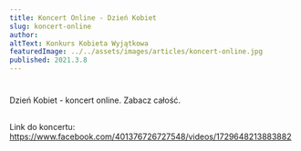 ```yaml
---
title: Koncert Online - Dzień Kobiet
slug: koncert-online
author:
altText: Konkurs Kobieta Wyjątkowa
featuredImage: ../../assets/images/articles/koncert-online.jpg
published: 2021.3.8
---
```


#
Dzień Kobiet - koncert online. Zabacz całość. 


##
Link do koncertu:
https://www.facebook.com/401376726727548/videos/1729648213883882